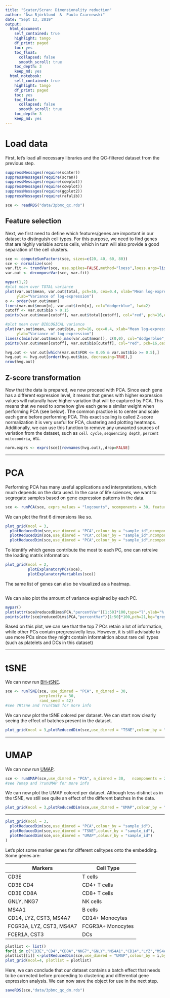 ```yaml
---
title: "Scater/Scran: Dimensionality reduction"
author: "Åsa Björklund  &  Paulo Czarnewski"
date: "Sept 13, 2019"
output:
  html_document:
    self_contained: true
    highlight: tango
    df_print: paged
    toc: yes
    toc_float:
      collapsed: false
      smooth_scroll: true
    toc_depth: 3
    keep_md: yes
  html_notebook:
    self_contained: true
    highlight: tango
    df_print: paged
    toc: yes
    toc_float:
      collapsed: false
      smooth_scroll: true
    toc_depth: 3
    keep_md: yes
---
```


# Load data

First, let's load all necessary libraries and the QC-filtered dataset from the previous step.

```r
suppressMessages(require(scater))
suppressMessages(require(scran))
suppressMessages(require(cowplot))
suppressMessages(require(cowplot))
suppressMessages(require(ggplot2))
suppressMessages(require(rafalib))

sce <- readRDS("data/3pbmc_qc.rds")
```

## Feature selection

Next, we first need to define which features/genes are important in our dataset to distinguish cell types. For this purpose, we need to find genes that are highly variable across cells, which in turn will also provide a good separation of the cell clusters.

```r
sce <- computeSumFactors(sce, sizes=c(20, 40, 60, 80))
sce <- normalize(sce)
var.fit <- trendVar(sce, use.spikes=FALSE,method="loess",loess.args=list(span=0.02))
var.out <- decomposeVar(sce, var.fit)

mypar(1,2)
#plot mean over TOTAL variance
plot(var.out$mean, var.out$total, pch=16, cex=0.4, xlab="Mean log-expression",
     ylab="Variance of log-expression")
o <- order(var.out$mean)
lines(var.out$mean[o], var.out$tech[o], col="dodgerblue", lwd=2)
cutoff <- var.out$bio > 0.15
points(var.out$mean[cutoff], var.out$total[cutoff], col="red", pch=16,cex=.6)

#plot mean over BIOLOGICAL variance
plot(var.out$mean, var.out$bio, pch=16, cex=0.4, xlab="Mean log-expression",
     ylab="Variance of log-expression")
lines(c(min(var.out$mean),max(var.out$mean)), c(0,0), col="dodgerblue", lwd=2)
points(var.out$mean[cutoff], var.out$bio[cutoff], col="red", pch=16,cex=.6)

hvg.out <- var.out[which(var.out$FDR <= 0.05 & var.out$bio >= 0.5),]
hvg.out <- hvg.out[order(hvg.out$bio, decreasing=TRUE),]
nrow(hvg.out)
```

## Z-score transformation

Now that the data is prepared, we now proceed with PCA. Since each gene has a different expression level, it means that genes with higher expression values will naturally have higher variation that will be captured by PCA. This means that we need to somehow give each gene a similar weight when performing PCA (see below). The common practice is to center and scale each gene before performing PCA. This exact scaling is called Z-score normalization it is very useful for PCA, clustering and plotting heatmaps. Additionally, we can use this function to remove any unwanted sources of variation from the dataset, such as `cell cycle`, `sequencing depth`, `percent mitocondria`, etc. 

```r
norm.exprs <- exprs(sce)[rownames(hvg.out),,drop=FALSE]
```


***
# PCA

Performing PCA has many useful applications and interpretations, which much depends on the data used. In the case of life sciences, we want to segregate samples based on gene expression patterns in the data.

```r
sce <- runPCA(sce, exprs_values = "logcounts", ncomponents = 30, feature_set = rownames(hvg.out), scale_features = T)
```

We can plot the first 6 dimensions like so.

```r
plot_grid(ncol = 3,
  plotReducedDim(sce,use_dimred = "PCA",colour_by = "sample_id",ncomponents = 1:2),
  plotReducedDim(sce,use_dimred = "PCA",colour_by = "sample_id",ncomponents = 3:4),
  plotReducedDim(sce,use_dimred = "PCA",colour_by = "sample_id",ncomponents = 5:6) )

```

To identify which genes contribute the most to each PC, one can retreive the loading matrix information:

```r
plot_grid(ncol = 2, 
          plotExplanatoryPCs(sce),
          plotExplanatoryVariables(sce))

```

The same list of genes can also be visualized as a heatmap.

```r

```

We can also plot the amount of variance explained by each PC.

```r
mypar()
plot(attr(sce@reducedDims$PCA,"percentVar")[1:50]*100,type="l",ylab="% variance",xlab="Principal component #")
points(attr(sce@reducedDims$PCA,"percentVar")[1:50]*100,pch=21,bg="grey",cex=.5)
```

Based on this plot, we can see that the top 7 PCs retain a lot of information, while other PCs contain pregressivelly less. However, it is still advisable to use more PCs since they might contain informaktion about rare cell types (such as platelets and DCs in this dataset)

***
# tSNE

We can now run [BH-tSNE](https://arxiv.org/abs/1301.3342).

```r
sce <- runTSNE(sce, use_dimred = "PCA", n_dimred = 30, 
               perplexity = 30,
               rand_seed = 42)
#see ?Rtsne and ?runTSNE for more info
```

We can now plot the tSNE colored per dataset. We can start now clearly seeing the effect of batches present in the dataset.

```r
plot_grid(ncol = 3,plotReducedDim(sce,use_dimred = "TSNE",colour_by = "sample_id"))
```


***
# UMAP

We can now run [UMAP](https://arxiv.org/abs/1802.03426).

```r
sce <- runUMAP(sce,use_dimred = "PCA", n_dimred = 30,   ncomponents = 2)
#see ?umap and ?runUMAP for more info
```

We can now plot the UMAP colored per dataset. Although less distinct as in the tSNE, we still see quite an effect of the different batches in the data.

```r
plot_grid(ncol = 3,plotReducedDim(sce,use_dimred = "UMAP",colour_by = "sample_id"))
```

***




```r
plot_grid(ncol = 3,
  plotReducedDim(sce,use_dimred = "PCA",colour_by = "sample_id"),
  plotReducedDim(sce,use_dimred = "TSNE",colour_by = "sample_id"),
  plotReducedDim(sce,use_dimred = "UMAP",colour_by = "sample_id")
)
```

Let's plot some marker genes for different celltypes onto the embedding. Some genes are:

Markers	| Cell Type
--- | ---
CD3E	| T cells
CD3E CD4	| CD4+ T cells
CD3E CD8A	| CD8+ T cells
GNLY, NKG7	| NK cells
MS4A1	| B cells
CD14, LYZ, CST3, MS4A7	| CD14+ Monocytes
FCGR3A, LYZ, CST3, MS4A7	| FCGR3A+  Monocytes
FCER1A, CST3 | DCs

```r
plotlist <- list()
for(i in c("CD3E","CD4","CD8A","NKG7","GNLY","MS4A1","CD14","LYZ","MS4A7","FCGR3A","CST3","FCER1A")){
plotlist[[i]] <-plotReducedDim(sce,use_dimred = "UMAP",colour_by = i,by_exprs_values = "logcounts") + scale_fill_gradientn(colours = colorRampPalette(c("grey90","orange3","firebrick","firebrick","red","red" ))(10)) + ggtitle(label = i)+ theme(plot.title = element_text(size=20)) }
plot_grid(ncol=4, plotlist = plotlist)

```


Here, we can conclude that our dataset contains a batch effect that needs to be corrected before proceeding to clustering and differential gene expression analysis. We can now save the object for use in the next step.

```r
saveRDS(sce,"data/3pbmc_qc_dm.rds")
```


















